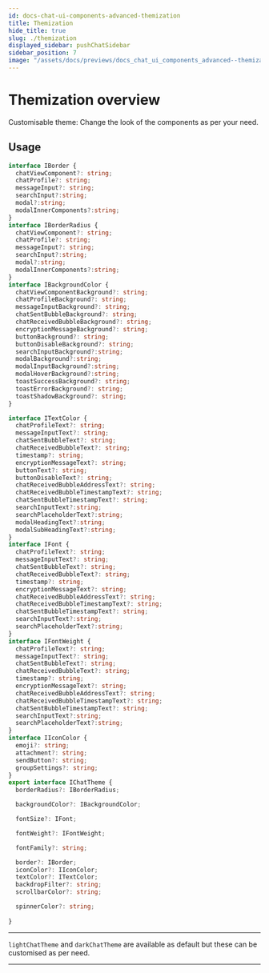 ```yaml
---
id: docs-chat-ui-components-advanced-themization
title: Themization
hide_title: true
slug: ./themization
displayed_sidebar: pushChatSidebar
sidebar_position: 7
image: "/assets/docs/previews/docs_chat_ui_components_advanced--themization.png"
---
```


 # Themization overview
Customisable theme: Change the look of the components as per your need. 
  
<head>
  <title>Component Themization | UI Components (@pushprotocol/uiweb) | Push Chat | Push Documentation</title>
</head>


## Usage
<Tabs className="codetabs" groupId="code-examples">
  <TabItem  value="js" attributes={{className: "codetab js"}} default>

  ```typescript
  interface IBorder {
    chatViewComponent?: string;
    chatProfile?: string;
    messageInput?: string;
    searchInput?:string;
    modal?:string;
    modalInnerComponents?:string;
  }
  interface IBorderRadius {
    chatViewComponent?: string;
    chatProfile?: string;
    messageInput?: string;
    searchInput?:string;
    modal?:string;
    modalInnerComponents?:string;
  }
  interface IBackgroundColor {
    chatViewComponentBackground?: string;
    chatProfileBackground?: string;
    messageInputBackground?: string;
    chatSentBubbleBackground?: string;
    chatReceivedBubbleBackground?: string;
    encryptionMessageBackground?: string;
    buttonBackground?: string;
    buttonDisableBackground?: string;
    searchInputBackground?:string;
    modalBackground?:string;
    modalInputBackground?:string;
    modalHoverBackground?:string;
    toastSuccessBackground?: string;
    toastErrorBackground?: string;
    toastShadowBackground?: string;
  }

  interface ITextColor {
    chatProfileText?: string;
    messageInputText?: string;
    chatSentBubbleText?: string;
    chatReceivedBubbleText?: string;
    timestamp?: string;
    encryptionMessageText?: string;
    buttonText?: string;
    buttonDisableText?: string;
    chatReceivedBubbleAddressText?: string;
    chatReceivedBubbleTimestampText?: string;
    chatSentBubbleTimestampText?: string;
    searchInputText?:string;
    searchPlaceholderText?:string;
    modalHeadingText?:string;
    modalSubHeadingText?:string;
  }
  interface IFont {
    chatProfileText?: string;
    messageInputText?: string;
    chatSentBubbleText?: string;
    chatReceivedBubbleText?: string;
    timestamp?: string;
    encryptionMessageText?: string;
    chatReceivedBubbleAddressText?: string;
    chatReceivedBubbleTimestampText?: string;
    chatSentBubbleTimestampText?: string;
    searchInputText?:string;
    searchPlaceholderText?:string;
  }
  interface IFontWeight {
    chatProfileText?: string;
    messageInputText?: string;
    chatSentBubbleText?: string;
    chatReceivedBubbleText?: string;
    timestamp?: string;
    encryptionMessageText?: string;
    chatReceivedBubbleAddressText?: string;
    chatReceivedBubbleTimestampText?: string;
    chatSentBubbleTimestampText?: string;
    searchInputText?:string;
    searchPlaceholderText?:string;
  }
  interface IIconColor {
    emoji?: string;
    attachment?: string;
    sendButton?: string;
    groupSettings?: string;
  }
  export interface IChatTheme {
    borderRadius?: IBorderRadius;

    backgroundColor?: IBackgroundColor;

    fontSize?: IFont;

    fontWeight?: IFontWeight;

    fontFamily?: string;

    border?: IBorder;
    iconColor?: IIconColor;
    textColor?: ITextColor;
    backdropFilter?: string;
    scrollbarColor?: string;

    spinnerColor?: string;
    
  }
  ```
  ---
  `lightChatTheme` and `darkChatTheme` are available as default but these can be customised as per need.

  </TabItem>
</Tabs>

---